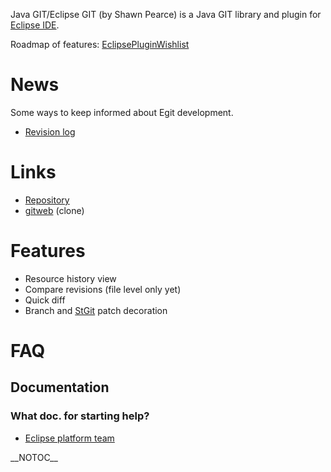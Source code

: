 Java GIT/Eclipse GIT (by Shawn Pearce) is a Java GIT library and plugin for [http://www.eclipse.org/ Eclipse IDE].

Roadmap of features: [[EclipsePluginWishlist]]

= News =
Some ways to keep informed about Egit development.

* [http://repo.or.cz/w/egit.git?a=log Revision log]

= Links =
* [http://www.spearce.org/projects/scm/egit.git Repository]
* [http://repo.or.cz/w/egit.git gitweb] (clone)

= Features =
* Resource history view
* Compare revisions (file level only yet)
* Quick diff
* Branch and [[StGit]] patch decoration

= FAQ =
== Documentation ==
=== What doc. for starting help? ===
* [http://www.eclipse.org/eclipse/platform-team/ Eclipse platform team]

__NOTOC__